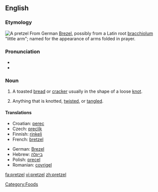 {{wikipedia}}
==English==

===Etymology===
[[Image:Breze.jpg|thumb|A pretzel]]
From German [[Brezel]], possibly from a Latin root [[bracchiolum]] "little arm"; named for the appearance of arms folded in prayer.

===Pronunciation===
*{{IPA|/ˈprɛt.səl/}}
*{{audio|en-us-pretzel.ogg|Audio (US)}}

===Noun===
{{en-noun}}

# A toasted [[bread]] or [[cracker]] usually in the shape of a loose [[knot]].
# {{idiomatic}} Anything that is knotted, [[twist]]ed, or [[tangle]]d.

====Translations====
{{trans-top|a toasted bead or cracker in the shape of a knot}}
*Croatian: [[perec]] {{m}}
*Czech: [[preclík]] {{m}}
*Finnish: [[rinkeli]]
*French: [[bretzel]] {{m}}
{{trans-mid}}
*German: [[Brezel]] {{f}}
*Hebrew: [[בייגלה]]
*Polish: [[precel]]
*Romanian: [[covrigel]] {{m}}
{{trans-bottom}}

[[Category:Foods]]

[[fa:pretzel]]
[[vi:pretzel]]
[[zh:pretzel]]
